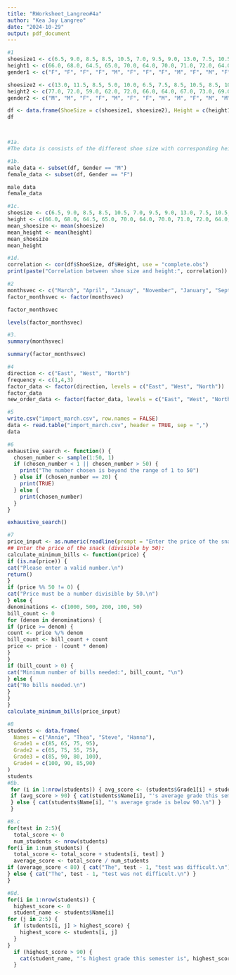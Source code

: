 ```yaml
---
title: "RWorksheet_Langreo#4a"
author: "Kea Joy Langreo"
date: "2024-10-29"
output: pdf_document
---
```



```r
#1
shoesize1 <- c(6.5, 9.0, 8.5, 8.5, 10.5, 7.0, 9.5, 9.0, 13.0, 7.5, 10.5, 8.5, 12.0, 10.5)
height1 <- c(66.0, 68.0, 64.5, 65.0, 70.0, 64.0, 70.0, 71.0, 72.0, 64.0, 74.0, 67.0, 71.0, 71.0)
gender1 <- c("F", "F", "F", "F", "M", "F", "F", "F", "M", "F", "M", "F", "M", "M")

shoesize2 <- c(13.0, 11.5, 8.5, 5.0, 10.0, 6.5, 7.5, 8.5, 10.5, 8.5, 10.5, 11.0, 9.0, 13.0)
height2 <- c(77.0, 72.0, 59.0, 62.0, 72.0, 66.0, 64.0, 67.0, 73.0, 69.0, 72.0, 70.0, 69.0, 70.0)
gender2 <- c("M", "M", "F", "F", "M", "F", "F", "M", "M", "F", "M", "M", "M", "M")

df <- data.frame(ShoeSize = c(shoesize1, shoesize2), Height = c(height1, height2), Gender = c(gender1, gender2))
df



#1a.
#The data is consists of the different shoe size with corresponding height and gender of the user.

#1b.
male_data <- subset(df, Gender == "M")
female_data <- subset(df, Gender == "F")

male_data
female_data

#1c.
shoesize <- c(6.5, 9.0, 8.5, 8.5, 10.5, 7.0, 9.5, 9.0, 13.0, 7.5, 10.5, 8.5, 12.0, 10.5)
height <- c(66.0, 68.0, 64.5, 65.0, 70.0, 64.0, 70.0, 71.0, 72.0, 64.0, 74.0, 67.0, 71.0, 71.0)
mean_shoesize <- mean(shoesize)
mean_height <- mean(height)
mean_shoesize
mean_height

#1d.
correlation <- cor(df$ShoeSize, df$Height, use = "complete.obs")
print(paste("Correlation between shoe size and height:", correlation))
```


```r
#2
monthsvec <- c("March", "April", "Januay", "November", "January", "September", "October", "September", "November", "August", "January", "November", "February", "May", "August", "july", "December", "August", "August", "September", "November", "February", "April")
factor_monthsvec <- factor(monthsvec)

factor_monthsvec

levels(factor_monthsvec)

#3.
summary(monthsvec)

summary(factor_monthsvec)

#4
direction <- c("East", "West", "North")
frequency <- c(1,4,3)
factor_data <- factor(direction, levels = c("East", "West", "North"))
factor_data
new_order_data <- factor(factor_data, levels = c("East", "West", "North"))

```

```r
#5
write.csv("import_march.csv", row.names = FALSE)
data <- read.table("import_march.csv", header = TRUE, sep = ",")
data
```

```r
#6
exhaustive_search <- function() {
  chosen_number <- sample(1:50, 1)  
  if (chosen_number < 1 || chosen_number > 50) {
    print("The number chosen is beyond the range of 1 to 50")
  } else if (chosen_number == 20) {
    print(TRUE)
  } else {
    print(chosen_number)
  }
}

exhaustive_search()

```

```r
#7
price_input <- as.numeric(readline(prompt = "Enter the price of the snack (divisible by 50): "))
## Enter the price of the snack (divisible by 50):
calculate_minimum_bills <- function(price) {
if (is.na(price)) {
cat("Please enter a valid number.\n")
return()
}
if (price %% 50 != 0) {
cat("Price must be a number divisible by 50.\n")
} else {
denominations <- c(1000, 500, 200, 100, 50)
bill_count <- 0
for (denom in denominations) {
if (price >= denom) {
count <- price %/% denom
bill_count <- bill_count + count
price <- price - (count * denom)
}
}
if (bill_count > 0) {
cat("Minimum number of bills needed:", bill_count, "\n")
} else {
cat("No bills needed.\n")
}
}
}
calculate_minimum_bills(price_input) 

```

```r
#8
students <- data.frame(
  Names = c("Annie", "Thea", "Steve", "Hanna"),
  Grade1 = c(85, 65, 75, 95),
  Grade2 = c(65, 75, 55, 75),
  Grade3 = c(85, 90, 80, 100),
  Grade4 = c(100, 90, 85,90)
)
students
#8b.
 for (i in 1:nrow(students)) { avg_score <- (students$Grade1[i] + students$Grade2[i] + students$Grade3[i] + students$Grade4[i]) / 4 
 if (avg_score > 90) { cat(students$Name[i], "'s average grade this semester is", avg_score, "\n")
 } else { cat(students$Name[i], "'s average grade is below 90.\n") } 
 }

#8.c 
for(test in 2:5){
  total_score <- 0 
  num_students <- nrow(students)
for(i in 1:num_students) { 
  total_score <- total_score + students[i, test] } 
  average_score <- total_score / num_students 
if (average_score < 80) { cat("The", test - 1, "test was difficult.\n") 
} else { cat("The", test - 1, "test was not difficult.\n") } 
}

#8d.
for(i in 1:nrow(students)) { 
  highest_score <- 0 
  student_name <- students$Name[i]
for (j in 2:5) {
  if (students[i, j] > highest_score) {
    highest_score <- students[i, j] 
  }
}
  if (highest_score > 90) { 
    cat(student_name, "’s highest grade this semester is", highest_score, ".\n") } 
  }
 

```


